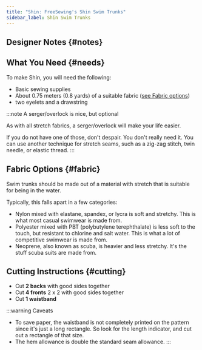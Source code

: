 ```yaml
---
title: "Shin: FreeSewing's Shin Swim Trunks"
sidebar_label: Shin Swim Trunks
---
```



<DocusaurusDoc>
  <DesignInfo design="shin" noDocsLink />
</DocusaurusDoc>

## Designer Notes {#notes}

<Notes />

## What You Need {#needs}

To make Shin, you will need the following:

- Basic sewing supplies
- About 0.75 meters (0.8 yards) of a suitable fabric ([see Fabric
  options](#fabric))
- two eyelets and a drawstring

:::note A serger/overlock is nice, but optional

As with all stretch fabrics, a serger/overlock will make your life easier.

If you do not have one of those, don't despair. You don't really need it. You
can use another technique for stretch seams, such as a zig-zag stitch, twin
needle, or elastic thread.
:::

## Fabric Options {#fabric}

Swim trunks should be made out of a material with stretch that is suitable for
being in the water.

Typically, this falls apart in a few categories:

- Nylon mixed with elastane, spandex, or lycra is soft and stretchy. This is
  what most casual swimwear is made from.
- Polyester mixed with PBT (polybutylene terephthalate) is less soft to the
  touch, but resistant to chlorine and salt water. This is what a lot of
  competitive swimwear is made from.
- Neoprene, also known as scuba, is heavier and less stretchy. It's the stuff
  scuba suits are made from.

## Cutting Instructions {#cutting}

- Cut **2 backs** with good sides together
- Cut **4 fronts** 2 x 2 with good sides together
- Cut **1 waistband**

:::warning Caveats

- To save paper, the waistband is not completely printed on the pattern since
  it's just a long rectangle. So look for the length indicator, and cut out a
  rectangle of that size.
- The hem allowance is double the standard seam allowance.
  :::
